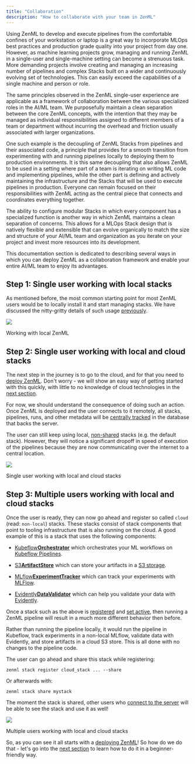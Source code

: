 ```yaml
---
title: "Collaboration"
description: "How to collaborate with your team in ZenML"
---
```


Using ZenML to develop and execute pipelines from the comfortable confines of your workstation or laptop is a great way to incorporate MLOps best practices and production grade quality into your project from day one. However, as machine learning projects grow, managing and running ZenML in a single-user and single-machine setting can become a strenuous task. More demanding projects involve creating and managing an increasing number of pipelines and complex Stacks built on a wider and continuously evolving set of technologies. This can easily exceed the capabilities of a single machine and person or role.

The same principles observed in the ZenML single-user experience are applicable as a framework of collaboration between the various specialized roles in the AI/ML team. We purposefully maintain a clean separation between the core ZenML concepts, with the intention that they may be managed as individual responsibilities assigned to different members of a team or department without incurring the overhead and friction usually associated with larger organizations.

One such example is the decoupling of ZenML Stacks from pipelines and their associated code, a principle that provides for a smooth transition from experimenting with and running pipelines locally to deploying them to production environments. It is this same decoupling that also allows ZenML to be used in a setting where part of a team is iterating on writing ML code and implementing pipelines, while the other part is defining and actively maintaining the infrastructure and the Stacks that will be used to execute pipelines in production. Everyone can remain focused on their responsibilities with ZenML acting as the central piece that connects and coordinates everything together.

The ability to configure modular Stacks in which every component has a specialized function is another way in which ZenML maintains a clean separation of concerns. This allows for a MLOps Stack design that is natively flexible and extensible that can evolve organically to match the size and structure of your AI/ML team and organization as you iterate on your project and invest more resources into its development.

This documentation section is dedicated to describing several ways in which you can deploy ZenML as a collaboration framework and enable your entire AI/ML team to enjoy its advantages.

## Step 1: Single user working with local stacks

As mentioned before, the most common starting point for most ZenML users would be to locally install it and start managing stacks. We have discussed the nitty-gritty details of such usage [previously](/starter-guide/stacks/managing-stacks).

![](/images/starter-guide/01_local_stack.png)

Working with local ZenML

## Step 2: Single user working with local and cloud stacks

The next step in the journey is to go to the cloud, and for that you need to [deploy ZenML](/getting-started/deploying-zenml). Don't worry - we will show an easy way of getting started with this quickly, with little to no knowledge of cloud technologies in the [next section](/starter-guide/collaborate/zenml-deployment).

For now, we should understand the consequence of doing such an action. Once ZenML is deployed and the user connects to it remotely, all stacks, pipelines, runs, and other metadata will be [centrally tracked](/advanced-guide/pipelines/settings) in the database that backs the server.

The user can still keep using local, [non-shared](/starter-guide/stacks/managing-stacks#sharing-stacks-over-a-zenml-server) stacks (e.g. the default stack). However, they will notice a significant dropoff in speed of execution of the pipelines because they are now communicating over the internet to a central location.

![](/images/starter-guide/02_multiple_stacks.png)

Single user working with local and cloud stacks

## Step 3: Multiple users working with local and cloud stacks

Once the user is ready, they can now go ahead and register so called `cloud` (read: `non-local`) stacks. These stacks consist of stack components that point to tooling infrastructure that is also running on the cloud. A good example of this is a stack that uses the following components:

* [Kubeflow**Orchestrator**](/component-gallery/orchestrators/kubeflow) which orchestrates your ML workflows on [Kubeflow Pipelines](https://www.kubeflow.org/docs/components/pipelines/v1/introduction/).

* [S3**ArtifactStore**](/component-gallery/artifact-stores/amazon-s3) which can store your artifacts in a [S3 storage](https://aws.amazon.com/s3/).

* [MLflow**ExperimentTracker**](/component-gallery/experiment-trackers/mlflow) which can track your experiments with [MLFlow](https://mlflow.org/).

* [Evidently**DataValidator**](/component-gallery/data-validators/evidently) which can help you validate your data with [Evidently](https://www.evidentlyai.com/).

Once a stack such as the above is [registered](/starter-guide/stacks/registering-stacks) and [set active](/starter-guide/stacks/managing-stacks#setting-the-local-active-stack), then running a ZenML pipeline will result in a much more different behavior then before.

Rather than running the pipeline locally, it would run the pipeline in Kubeflow, track experiments in a non-local MLflow, validate data with Evidently, and store artifacts in a cloud S3 store. This is all done with no changes to the pipeline code.

The user can go ahead and share this stack while registering:

```
zenml stack register cloud_stack ... --share
```

Or afterwards with:

```
zenml stack share mystack
```

The moment the stack is shared, other users who [connect to the server](/starter-guide/collaborate/zenml-deployment) will be able to see the stack and use it as well!

![](/images/starter-guide/03_multiple_users.png)

Multiple users working with local and cloud stacks

So, as you can see it all starts with a [deploying ZenML](/getting-started/deploying-zenml)! So how do we do that - let's go into the [next section](/starter-guide/collaborate/zenml-deployment) to learn how to do it in a beginner-friendly way.